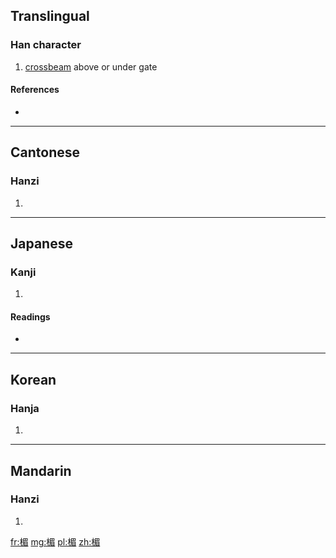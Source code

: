 ==Translingual==

===Han character===
{{Han char|rn=75|rad=木|as=09|sn=13|four=4796<sub>7</sub>|canj=木日竹山 (DAHU)}}

# [[crossbeam]] above or under gate

====References====
* {{Han ref|kx=0540.140|dkj=15155|dj=0928.010|hdz=21257.080|uh=6963|ud=26979|bh=B7B0|bd=47024}}

----

==Cantonese==

===Hanzi===
{{yue-hanzi|jyut=|y=mei4}}

# {{defn|Cantonese|sort=木09}}

----

==Japanese==

===Kanji===
{{ja-kanji|grade=|rs=木09}}

# {{defn|Japanese|sort=木09}}

====Readings====
* {{ja-readings|on=[[び]] (bi), [[み]] (mi)|kun=[[ひさし]] (hisashi)}}

----

==Korean==

===Hanja===
{{ko-hanja|hangeul=[[미]]|eumhun=|rv=mi|mr=mi|y=mi}}

# {{defn|Korean|sort=木09}}

----

==Mandarin==

===Hanzi===
{{cmn-hanzi|pin=[[méi]] ([[mei2]])|wg=mei<sup>2</sup>}}

# {{defn|Mandarin|sort=木09}}

[[fr:楣]]
[[mg:楣]]
[[pl:楣]]
[[zh:楣]]